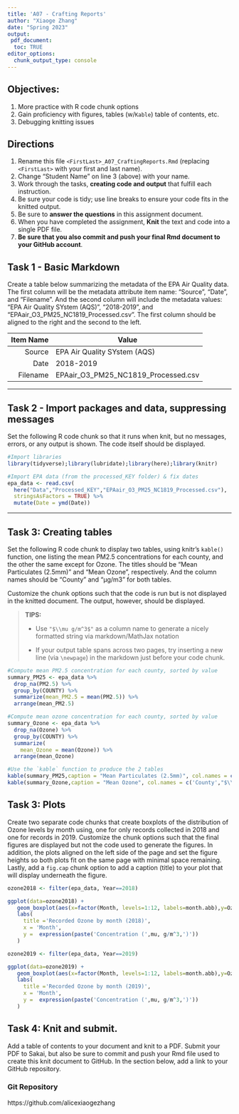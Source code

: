 ```yaml
---
title: 'A07 - Crafting Reports'
author: "Xiaoge Zhang" 
date: "Spring 2023"
output:
 pdf_document: 
  toc: TRUE
editor_options: 
  chunk_output_type: console
---
```


## Objectives:

1.  More practice with R code chunk options
1.  Gain proficiency with figures, tables (w/`Kable`) table of contents, etc.
1.  Debugging knitting issues

## Directions

1.  Rename this file `<FirstLast>_A07_CraftingReports.Rmd` (replacing `<FirstLast>` with your first and last name).
1.  Change "Student Name" on line 3 (above) with your name.
1.  Work through the tasks, **creating code and output** that fulfill each instruction.
1.  Be sure your code is tidy; use line breaks to ensure your code fits in the knitted output.
1.  Be sure to **answer the questions** in this assignment document.
1.  When you have completed the assignment, **Knit** the text and code into a single PDF file.
1.  **Be sure that you also commit and push your final Rmd document to your GitHub account**.

## Task 1 - Basic Markdown

Create a table below summarizing the metadata of the EPA Air Quality data. The first column will be the metadata attribute item name: "Source", "Date", and "Filename". And the second column will include the metadata values: "EPA Air Quality SYstem (AQS)", "2018-2019", and "EPAair_O3_PM25_NC1819_Processed.csv". The first column should be aligned to the right and the second to the left.

| Item Name | Value |
| --: | --- |
| Source | EPA Air Quality SYstem (AQS) | 
| Date | 2018-2019 |
| Filename | EPAair_O3_PM25_NC1819_Processed.csv | 
---

## Task 2 - Import packages and data, suppressing messages

Set the following R code chunk so that it runs when knit, but no messages, errors, or any output is shown. The code itself should be displayed.

```r
#Import libraries
library(tidyverse);library(lubridate);library(here);library(knitr)

#Import EPA data (from the processed_KEY folder) & fix dates
epa_data <- read.csv(
  here("Data","Processed_KEY","EPAair_O3_PM25_NC1819_Processed.csv"),
  stringsAsFactors = TRUE) %>% 
  mutate(Date = ymd(Date))
```

---

## Task 3: Creating tables

Set the following R code chunk to display two tables, using knitr's `kable()` function, one listing the mean PM2.5 concentrations for each county, and the other the same except for Ozone. The titles should be "Mean Particulates (2.5mm)" and "Mean Ozone", respectively. And the column names should be "County" and "µg/m3" for both tables.

Customize the chunk options such that the code is run but is not displayed in the knitted document. The output, however, should be displayed.

> **TIPS:**
>
> -   Use `"$\\mu g/m^3$"` as a column name to generate a nicely formatted string via markdown/MathJax notation
>
> -   If your output table spans across two pages, try inserting a new line (via `\newpage`) in the markdown just before your code chunk.

\newpage
```r
#Compute mean PM2.5 concentration for each county, sorted by value
summary_PM25 <- epa_data %>% 
  drop_na(PM2.5) %>% 
  group_by(COUNTY) %>% 
  summarize(mean_PM2.5 = mean(PM2.5)) %>% 
  arrange(mean_PM2.5)

#Compute mean ozone concentration for each county, sorted by value
summary_Ozone <- epa_data %>% 
  drop_na(Ozone) %>% 
  group_by(COUNTY) %>% 
  summarize(
    mean_Ozone = mean(Ozone)) %>% 
  arrange(mean_Ozone)

#Use the `kable` function to produce the 2 tables
kable(summary_PM25,caption = "Mean Particulates (2.5mm)", col.names = c('County',"$\\mu g/m^3$"))
kable(summary_Ozone,caption = "Mean Ozone", col.names = c('County',"$\\mu g/m^3$"))

```

\newpage

## Task 3: Plots

Create two separate code chunks that create boxplots of the distribution of Ozone levels by month using, one for only records collected in 2018 and one for records in 2019. Customize the chunk options such that the final figures are displayed but not the code used to generate the figures. In addition, the plots aligned on the left side of the page and set the figure heights so both plots fit on the same page with minimal space remaining. Lastly, add a `fig.cap` chunk option to add a caption (title) to your plot that will display underneath the figure.

```r

ozone2018 <- filter(epa_data, Year==2018)

ggplot(data=ozone2018) +
   geom_boxplot(aes(x=factor(Month, levels=1:12, labels=month.abb),y=Ozone)) +
   labs(
     title ='Recorded Ozone by month (2018)',
     x = 'Month',
     y =  expression(paste('Concentration (',mu, g/m^3,')'))
   )
```

```r

ozone2019 <- filter(epa_data, Year==2019)

ggplot(data=ozone2019) +
   geom_boxplot(aes(x=factor(Month, levels=1:12, labels=month.abb),y=Ozone)) +
   labs(
     title ='Recorded Ozone by month (2019)',
     x = 'Month',
     y =  expression(paste('Concentration (',mu, g/m^3,')'))
   )

```

\newpage

## Task 4: Knit and submit.
Add a table of contents to your document and knit to a PDF. Submit your PDF to Sakai, but also be sure to commit and push your Rmd file used to create this knit document to GitHub. In the section below, add a link to your GitHub repository. 


### Git Repository
https://github.com/alicexiaogezhang


